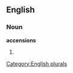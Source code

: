 ==English==

===Noun===
'''accensions'''

# {{plural of|[[accension]]}}

[[Category:English plurals]]